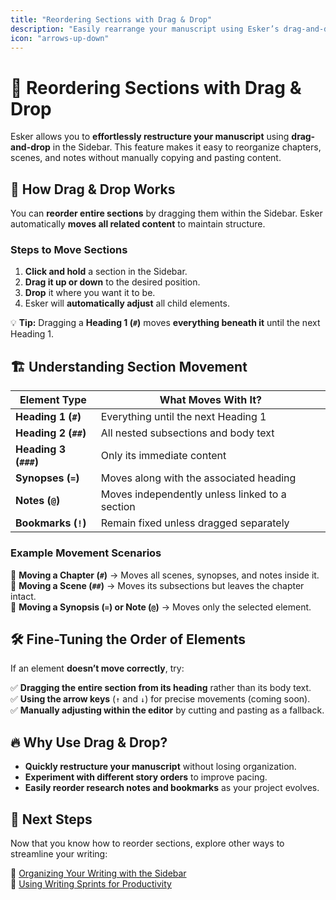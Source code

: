 ```yaml
---
title: "Reordering Sections with Drag & Drop"
description: "Easily rearrange your manuscript using Esker’s drag-and-drop functionality in the Sidebar."
icon: "arrows-up-down"
---
```


# 🔀 Reordering Sections with Drag & Drop  

Esker allows you to **effortlessly restructure your manuscript** using **drag-and-drop** in the Sidebar. This feature makes it easy to reorganize chapters, scenes, and notes without manually copying and pasting content.

## 🎯 **How Drag & Drop Works**  

You can **reorder entire sections** by dragging them within the Sidebar. Esker automatically **moves all related content** to maintain structure.

### **Steps to Move Sections**  

1. **Click and hold** a section in the Sidebar.  
2. **Drag it up or down** to the desired position.  
3. **Drop** it where you want it to be.  
4. Esker will **automatically adjust** all child elements.  

💡 **Tip:** Dragging a **Heading 1 (`#`)** moves **everything beneath it** until the next Heading 1.

## 🏗️ **Understanding Section Movement**  

| Element Type | What Moves With It? |
|-------------|---------------------|
| **Heading 1 (`#`)** | Everything until the next Heading 1 |
| **Heading 2 (`##`)** | All nested subsections and body text |
| **Heading 3 (`###`)** | Only its immediate content |
| **Synopses (`=`)** | Moves along with the associated heading |
| **Notes (`@`)** | Moves independently unless linked to a section |
| **Bookmarks (`!`)** | Remain fixed unless dragged separately |

### **Example Movement Scenarios**  

🔹 **Moving a Chapter (`#`)** → Moves all scenes, synopses, and notes inside it.  
🔹 **Moving a Scene (`##`)** → Moves its subsections but leaves the chapter intact.  
🔹 **Moving a Synopsis (`=`) or Note (`@`)** → Moves only the selected element.  

## 🛠️ **Fine-Tuning the Order of Elements**  

If an element **doesn’t move correctly**, try:  

✅ **Dragging the entire section from its heading** rather than its body text.  
✅ **Using the arrow keys** (`↑` and `↓`) for precise movements (coming soon).  
✅ **Manually adjusting within the editor** by cutting and pasting as a fallback.  

## 🔥 **Why Use Drag & Drop?**  

- **Quickly restructure your manuscript** without losing organization.  
- **Experiment with different story orders** to improve pacing.  
- **Easily reorder research notes and bookmarks** as your project evolves.  

## 🎯 **Next Steps**  

Now that you know how to reorder sections, explore other ways to streamline your writing:  

📌 [Organizing Your Writing with the Sidebar](/organizing/sidebar)  
🏃 [Using Writing Sprints for Productivity](/writing-productivity/writing-sprints)  

